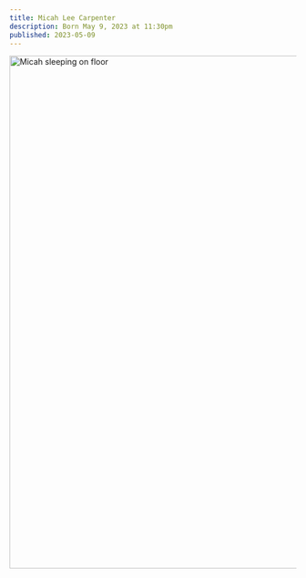 ```yaml
---
title: Micah Lee Carpenter
description: Born May 9, 2023 at 11:30pm
published: 2023-05-09
---
```


<Image
  src="/images/micah-lee-carpenter.jpeg"
  width="1200"
  height="900"
  alt="Micah sleeping on floor"
/>
